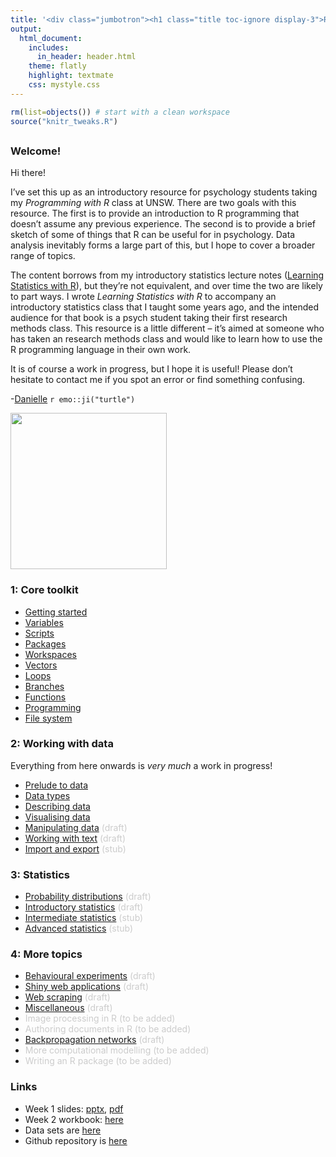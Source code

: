 ```yaml
---
title: '<div class="jumbotron"><h1 class="title toc-ignore display-3">R for Psychological Science</h1><p class="lead">An introductory resource</p></div>'
output:
  html_document:
    includes:
      in_header: header.html
    theme: flatly
    highlight: textmate
    css: mystyle.css
---
```


```r
rm(list=objects()) # start with a clean workspace
source("knitr_tweaks.R")
```

## {.tabset}

### Welcome!

Hi there!

I've set this up as an introductory resource for psychology students taking my *Programming with R* class at UNSW. There are two goals with this resource. The first is to provide an introduction to R programming that doesn't assume any previous experience. The second is to provide a brief sketch of some of things that R can be useful for in psychology. Data analysis inevitably forms a large part of this, but I hope to cover a broader range of topics.

The content borrows from my introductory statistics lecture notes ([Learning Statistics with R](https://compcogscisydney.org/learning-statistics-with-r/)), but they're not equivalent, and over time the two are likely to part ways. I wrote *Learning Statistics with R* to accompany an introductory statistics class that I taught some years ago, and the intended audience for that book is a psych student taking their first research methods class. This resource is a little different -- it's aimed at someone who has taken an research methods class and would like to learn how to use the R programming language in their own work.

It is of course a work in progress, but I hope it is useful! Please don't hesitate to contact me if you spot an error or find something confusing.

-[Danielle](d.navarro@unsw.edu.au) `r emo::ji("turtle")`

<img src="./img/splash_turtle2.png" width=250px>


### 1: Core toolkit

- [Getting started](./getting-started.html)
- [Variables](./variables.html)
- [Scripts](./scripts.html)
- [Packages](./packages.html)
- [Workspaces](./workspaces.html)
- [Vectors](./vectors.html)
- [Loops](./loops.html) 
- [Branches](./branches.html)
- [Functions](./functions.html)
- [Programming](./programming.html)
- [File system](./file-system.html)


### 2: Working with data

Everything from here onwards is *very much* a work in progress!

- [Prelude to data](./prelude-to-data.html)
- [Data types](./data-types.html)
- [Describing data](./describing-data.html)
- [Visualising data](./visualising-data.html)
- [Manipulating data](./manipulating-data.html) <span style="color:#cccccc">(draft)</span>
- [Working with text](./working-with-text.html) <span style="color:#cccccc">(draft)</span>
- [Import and export](./import-export.html) <span style="color:#cccccc">(stub)</span>

### 3: Statistics

- [Probability distributions](./probability.html) <span style="color:#cccccc">(draft)</span>
- [Introductory statistics](./introductory-statistics.html) <span style="color:#cccccc">(draft)</span><!-- add Bayes factor -->
- [Intermediate statistics](./intermediate-statistics.html) <span style="color:#cccccc">(stub)</span>
- [Advanced statistics](./advanced-statistics.html) <span style="color:#cccccc">(stub)</span>

### 4: More topics

- [Behavioural experiments](./experiments.html) <span style="color:#cccccc">(draft)</span>
- [Shiny web applications](./shiny.html) <span style="color:#cccccc">(draft)</span>
- [Web scraping](./web-scraping.html) <span style="color:#cccccc">(draft)</span>
- [Miscellaneous](./xx-miscellaneous.html) <span style="color:#cccccc">(draft)</span>
- <span style="color:#cccccc">Image processing in R (to be added)</span> <!-- imager -->
- <span style="color:#cccccc">Authoring documents in R (to be added)</span> <!-- markdown, blogdown, papaja -->
- [Backpropagation networks](./backprop.html) <span style="color:#cccccc">(draft)</span> 
- <span style="color:#cccccc">More computational modelling (to be added)</span> <!-- Rescorla-Wagner, GCM -->
- <span style="color:#cccccc">Writing an R package (to be added)</span> <!-- very simple guide -->


### Links

- Week 1 slides: [pptx](./docs/overview.pptx), [pdf](./docs/overview.pdf)
- Week 2 workbook: [here](./lesson2.html)
- Data sets are [here](./docs/data.zip)
- Github repository is [here](https://github.com/djnavarro/psyr)




<!--
## Topics I want to add

- Cognitive modelling
- Basic text processing & regular expressions
- Fancier statistics
- Bayesian data analysis (rstanarm, shinystan, bayesfactor)
- RMarkdown, knitr & pandoc (& jupyter notebooks)
- Prettiness with [htmlwidgets](http://www.htmlwidgets.org/index.html)
- Archiving code with github, osf (& codeocean)
- Source code for this site: https://github.com/djnavarro/psyr

- Exercises: programming with turtles ([part1](./docs/turtle1.html), [part2](./docs/turtle2.html))
- Week 1 slides are posted [here](./docs/overview.pdf)
- Week 2 notebook is posted [here](./docs/lesson2.nb.html) with output version [here](./docs/lesson2.html) 

-->


